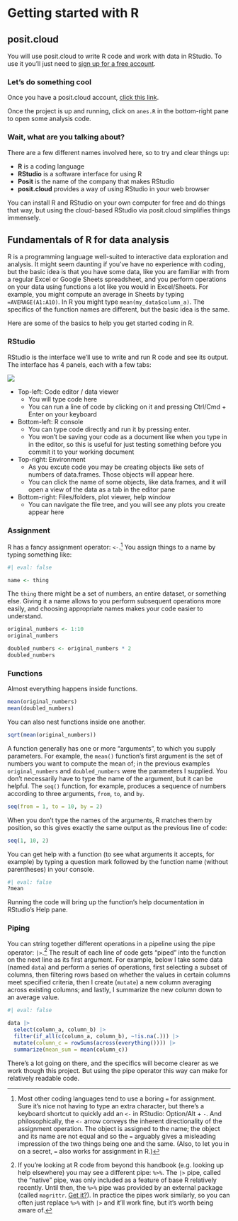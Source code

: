 <style>
  #quarto-header > nav > div > nav > ol > li:nth-child(2) > a > span.chapter-number::before     {
    content: unset;
  }
</style>

# Getting started with R


## posit.cloud

You will use posit.cloud to write R code and work with data in RStudio. To use it you'll just need to [sign up for a free account](https://login.posit.cloud/register).


### Let's do something cool

Once you have a posit.cloud account, [click this link](https://posit.cloud/content/6251706).

Once the project is up and running, click on `anes.R` in the bottom-right pane to open some analysis code.


### Wait, what are you talking about?

There are a few different names involved here, so to try and clear things up:

- __R__ is a coding language
- __RStudio__ is a software interface for using R
- __Posit__ is the name of the company that makes RStudio
- __posit.cloud__ provides a way of using RStudio in your web browser

You can install R and RStudio on your own computer for free and do things that way, but using the cloud-based RStudio via posit.cloud simplifies things immensely.


## Fundamentals of R for data analysis

R is a programming language well-suited to interactive data exploration and analysis. It might seem daunting if you've have no experience with coding, but the basic idea is that you have some data, like you are familiar with from a regular Excel or Google Sheets spreadsheet, and you perform operations on your data using functions a lot like you would in Excel/Sheets. For example, you might compute an average in Sheets by typing `=AVERAGE(A1:A10)`. In R you might type `mean(my_data$column_a)`. The specifics of the function names are different, but the basic idea is the same.

Here are some of the basics to help you get started coding in R.

### RStudio

RStudio is the interface we'll use to write and run R code and see its output. The interface has 4 panels, each with a few tabs:

![](rstudio-interface.png)

- Top-left: Code editor / data viewer
  - You will type code here
  - You can run a line of code by clicking on it and pressing Ctrl/Cmd + Enter on your keyboard
- Bottom-left: R console
  - You can type code directly and run it by pressing enter.
  - You won't be saving your code as a document like when you type in in the editor, so this is useful for just testing something before you commit it to your working document
- Top-right: Environment
  - As you excute code you may be creating objects like sets of numbers of data.frames. Those objects will appear here.
  - You can click the name of some objects, like data.frames, and it will open a view of the data as a tab in the editor pane
- Bottom-right: Files/folders, plot viewer, help window
  - You can navigate the file tree, and you will see any plots you create appear here

### Assignment

R has a fancy assignment operator: `<-`.[^assignment-note] You assign things to a name by typing something like:

```r
#| eval: false

name <- thing
```

The `thing` there might be a set of numbers, an entire dataset, or something else. Giving it a name allows to you perform subsequent operations more easily, and choosing appropriate names makes your code easier to understand.

```r
original_numbers <- 1:10
original_numbers

doubled_numbers <- original_numbers * 2
doubled_numbers
```

### Functions

Almost everything happens inside functions.

```r
mean(original_numbers)
mean(doubled_numbers)
```


You can also nest functions inside one another.

```r
sqrt(mean(original_numbers))
```

A function generally has one or more "arguments", to which you supply parameters. For example, the `mean()` function's first argument is the set of numbers you want to compute the mean of; in the previous examples `original_numbers` and `doubled_numbers` were the parameters I supplied. You don't necessarily have to type the name of the argument, but it can be helpful. The `seq()` function, for example, produces a sequence of numbers according to three arguments, `from`, `to`, and `by`.

```r
seq(from = 1, to = 10, by = 2)
```

When you don't type the names of the arguments, R matches them by position, so this gives exactly the same output as the previous line of code:

```r
seq(1, 10, 2)
```


You can get help with a function (to see what arguments it accepts, for example) by typing a question mark followed by the function name (without parentheses) in your console.

```r
#| eval: false
?mean
```

Running the code will bring up the function's help documentation in RStudio's Help pane.

### Piping

You can string together different operations in a pipeline using the pipe operator: `|>`.[^old-pipe] The result of each line of code gets "piped" into the function on the next line as its first argument. For example, below I take some data (named `data`) and perform a series of operations, first selecting a subset of columns, then filtering rows based on whether the values in certain columns meet specified criteria, then I create (`mutate`) a new column averaging across existing columns; and lastly, I summarize the new column down to an average value.

```r
#| eval: false

data |> 
  select(column_a, column_b) |> 
  filter(if_all(c(column_a, column_b), ~!is.na(.))) |> 
  mutate(column_c = rowSums(across(everything()))) |> 
  summarize(mean_sum = mean(column_c))

```

There's a lot going on there, and the specifics will become clearer as we work though this project. But using the pipe operator this way can make for relatively readable code.

[^assignment-note]: Most other coding languages tend to use a boring `=` for assignment. Sure it's nice not having to type an extra character, but there's a keyboard shortcut to quickly add an `<-` in RStudio: Option/Alt + `-`. And philosophically, the `<-` arrow conveys the inherent directionality of the assignment operation. The object is assigned to the name; the object and its name are not equal and so the `=` arguably gives a misleading impression of the two things being one and the same. (Also, to let you in on a secret, `=` also works for assignment in R.)


[^old-pipe]: If you're looking at R code from beyond this handbook (e.g. looking up help elsewhere) you may see a different pipe: `%>%`. The `|>` pipe, called the "native" pipe, was only included as a feature of base R relatively recently. Until then, the `%>%` pipe was provided by an external package (called `magrittr`. [Get it?](https://magrittr.tidyverse.org/logo.png)). In practice the pipes work similarly, so you can often just replace `%>%` with `|>` and it'll work fine, but it's worth being aware of.

